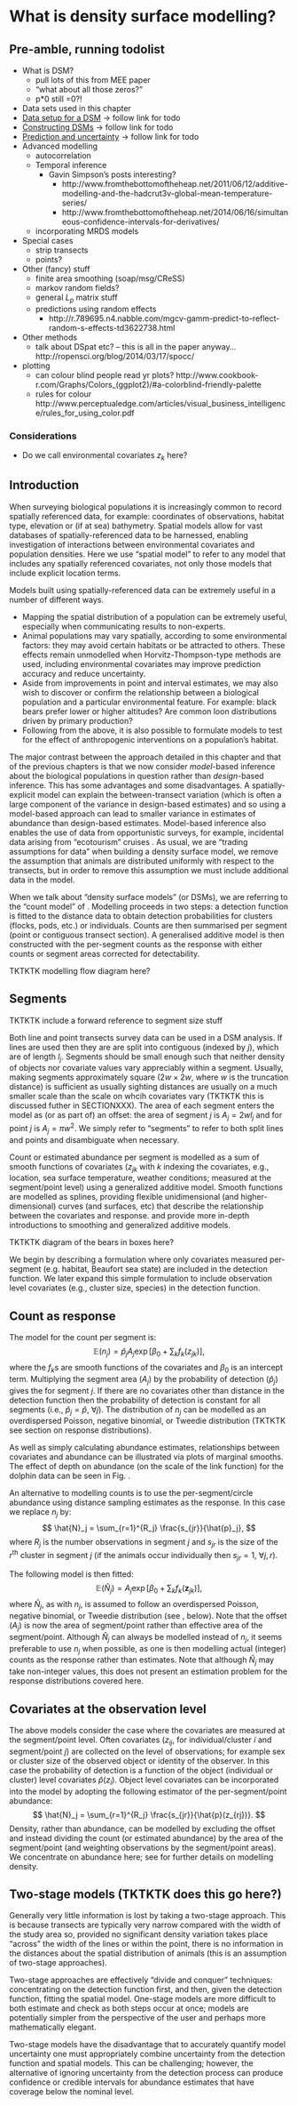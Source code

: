 # What is density surface modelling?

## Pre-amble, running todolist 

 * What is DSM?
    - pull lots of this from MEE paper
    - "what about all those zeros?"
    - p*0 still =0?!
 * Data sets used in this chapter
 * [Data setup for a DSM](dsm-datasetup.Rmd) -> follow link for todo
 * [Constructing DSMs](dsm-constructing.Rmd) -> follow link for todo
 * [Prediction and uncertainty](dsm-prediction-variance.Rmd) -> follow link for todo
 * Advanced modelling
    - autocorrelation
    - Temporal inference
      - Gavin Simpson's posts interesting?
        - http://www.fromthebottomoftheheap.net/2011/06/12/additive-modelling-and-the-hadcrut3v-global-mean-temperature-series/
        - http://www.fromthebottomoftheheap.net/2014/06/16/simultaneous-confidence-intervals-for-derivatives/
    - incorporating MRDS models
 * Special cases
    - strip transects
    - points?
 * Other (fancy) stuff
    - finite area smoothing (soap/msg/CReSS)
    - markov random fields?
    - general $L_p$ matrix stuff
    - predictions using random effects
       * http://r.789695.n4.nabble.com/mgcv-gamm-predict-to-reflect-random-s-effects-td3622738.html
 * Other methods
    - talk about DSpat etc? -- this is all in the paper anyway...
http://ropensci.org/blog/2014/03/17/spocc/
 * plotting
    - can colour blind people read yr plots? http://www.cookbook-r.com/Graphs/Colors_(ggplot2)/#a-colorblind-friendly-palette
    - rules for colour http://www.perceptualedge.com/articles/visual_business_intelligence/rules_for_using_color.pdf

### Considerations
\label{aref}

  * Do we call environmental covariates $z_k$ here?


## Introduction

When surveying biological populations it is increasingly common to record spatially referenced data, for example: coordinates of observations, habitat type, elevation or (if at sea) bathymetry. Spatial models allow for vast databases of spatially-referenced data \citep[e.g. OBIS-SEAMAP,][]{Halpin:2009je} to be harnessed, enabling investigation of interactions between environmental covariates and population densities. Here we use "spatial model" to refer to any model that includes any spatially referenced covariates, not only those models that include explicit location terms. 

Models built using spatially-referenced data can be extremely useful in a number of different ways. 

  * Mapping the spatial distribution of a population can be extremely useful, especially when communicating results to non-experts.
  * Animal populations may vary spatially, according to some environmental factors: they may avoid certain habitats or be attracted to others. These effects remain unmodelled when Horvitz-Thompson-type methods are used, including environmental covariates may improve prediction accuracy and reduce uncertainty.
  * Aside from improvements in point and interval estimates, we may also wish to discover or confirm the relationship between a biological population and a particular environmental feature. For example: black bears prefer lower or higher altitudes? Are common loon distributions driven by primary production?
  * Following from the above, it is also possible to formulate models to test for the effect of anthropogenic interventions on a population's habitat.

The major contrast between the approach detailed in this chapter and that of the previous chapters is that we now consider *model*-based inference about the biological populations in question rather than *design*-based inference. This has some advantages and some disadvantages. A spatially-explicit model can explain the between-transect variation (which is often a large component of the variance in design-based estimates) and so using a model-based approach can lead to smaller variance in estimates of abundance than design-based estimates. Model-based inference also enables the use of data from opportunistic surveys, for example, incidental data arising from "ecotourism" cruises \citep{Williams:2006tz}. As usual, we are "trading assumptions for data" when building a density surface model, we remove the assumption that animals are distributed uniformly with respect to the transects, but in order to remove this assumption we must include additional data in the model.



When we talk about "density surface models" (or DSMs), we are referring to the "count model" of \cite{Hedley:2004et}. Modelling proceeds in two steps: a detection function is fitted to the distance data to obtain detection probabilities for clusters (flocks, pods, etc.) or individuals. Counts are then summarised per segment (point or contiguous transect section). A generalised additive model \cite[GAM; e.g.][]{Wood:2006wz} is then constructed with the per-segment counts as the response with either counts or segment areas corrected for detectability.

TKTKTK modelling flow diagram here?

\ref{aref}

## Segments

TKTKTK include a forward reference to segment size stuff

Both line and point transects survey data can be used in a DSM analysis. If lines are used then they are are split into contiguous \textit{segments} (indexed by $j$), which are of length $l_j$. Segments should be small enough such that neither density of objects nor covariate values vary appreciably within a segment. Usually, making segments approximately square ($2w\times 2w$, where $w$ is the truncation distance) is sufficient as usually sighting distances are usually on a much smaller scale than the scale on whcih covariates vary (TKTKTK this is discussed futher in SECTIONXXX). The area of each segment enters the model as (or as part of) an offset: the area of segment $j$ is $A_j = 2wl_j$ and for point $j$ is $A_j=\pi w^2$. We simply refer to "segments" to refer to both split lines and points and disambiguate when necessary.

Count or estimated abundance per  segment is modelled as a sum of smooth functions of covariates ($z_{jk}$ with $k$ indexing the covariates, e.g., location, sea surface temperature, weather conditions; measured at the segment/point level) using a generalized additive model. Smooth functions are modelled as splines, providing flexible unidimensional (and higher-dimensional) curves (and surfaces, etc) that describe the relationship between the covariates and response. \cite{Wood:2006wz} and \cite{ruppert2003semiparametric} provide more in-depth introductions to smoothing and generalized additive models.

TKTKTK diagram of the bears in boxes here?

We begin by describing a formulation where only covariates measured per-segment (e.g. habitat, Beaufort sea state) are included in the detection function. We later expand this simple formulation to include observation level covariates (e.g., cluster size, species) in the detection function.


## Count as response

The model for the count per segment is:
$$
\mathbb{E}(n_j) = \hat{p}_j A_j \exp\left[ \beta_0 + \sum_k f_k\left(z_{jk}\right) \right],
$$
where the $f_k$s are smooth functions of the covariates and $\beta_0$ is an intercept term. Multiplying the segment area ($A_j$) by the probability of detection ($\hat{p}_j$) gives the \textit{effective area} for segment $j$. If there are no covariates other than distance in the detection function then the probability of detection is constant for all segments (i.e., $\hat{p}_j=\hat{p}$, $\forall j$). The distribution of $n_j$ can be modelled as an overdispersed Poisson, negative binomial, or Tweedie distribution (TKTKTK see section on response distributions). 

As well as simply calculating abundance estimates, relationships between covariates and abundance can be illustrated via plots of marginal smooths. The effect of depth on abundance (on the scale of the link function) for the dolphin data can be seen in Fig. \ref{depth-gamplot}. 

An alternative to modelling counts is to use the per-segment/circle abundance using distance sampling estimates as the response. In this case we replace $n_j$ by:
$$
\hat{N}_j = \sum_{r=1}^{R_j} \frac{s_{jr}}{\hat{p}_j},
$$
where $R_j$ is the number observations in segment $j$ and $s_{jr}$ is the size of the $r^\text{th}$ cluster in segment $j$ (if the animals occur individually then $s_{jr}=1$, $\forall j,r$). 

The following model is then fitted:
$$
\mathbb{E}(\hat{N}_j) = A_j \exp\left[ \beta_0 + \sum_k f_k\left(\mathbf{z}_{jk}\right) \right],
$$
where $\hat{N}_j$, as with $n_j$, is assumed to follow an overdispersed Poisson, negative binomial, or Tweedie distribution (see \textit{Recent developments}, below). Note that the offset ($A_j$) is now the area of segment/point rather than effective area of the segment/point. Although $\hat{N}_j$ can always be modelled instead of $n_j$, it seems preferable to use $n_j$ when possible, as one is then modelling actual (integer) counts as the response rather than estimates. Note that although $\hat{N}_j$ may take non-integer values, this does not present an estimation problem for the response distributions covered here.

## Covariates at the observation level

The above models consider the case where the covariates are measured at the segment/point level. Often covariates ($z_{ij}$, for individual/cluster $i$ and segment/point $j$) are collected on the level of observations; for example sex or cluster size of the observed object or identity of the observer. In this case the probability of detection is a function of the object (individual or cluster) level covariates $\hat{p}(z_i)$. Object level covariates can be incorporated into the model by adopting the following estimator of the per-segment/point abundance:
$$
\hat{N}_j = \sum_{r=1}^{R_j} \frac{s_{jr}}{\hat{p}(z_{rj})}.
$$
Density, rather than abundance, can be modelled by excluding the offset and instead dividing the count (or estimated abundance) by the area of the segment/point (and weighting observations by the segment/point areas). We concentrate on abundance here; see \cite{Hedley:2004et} for further details on modelling density.






## Two-stage models (TKTKTK does this go here?)

Generally very little information is lost by taking a two-stage approach. This is because transects are typically very narrow compared with the width of the study area so, provided no significant density variation takes place "across" the width of the lines or within the point, there is no information in the distances about the spatial distribution of animals (this is an assumption of two-stage approaches). 

Two-stage approaches are effectively "divide and conquer" techniques: concentrating on the detection function first, and then, given the detection function, fitting the spatial model. One-stage models are more difficult to both estimate and check as both steps occur at once; models are potentially simpler from the perspective of the user and perhaps more mathematically elegant.

Two-stage models have the disadvantage that to accurately quantify model uncertainty one must appropriately combine uncertainty from the detection function and spatial models. This can be challenging; however, the alternative of ignoring uncertainty from the detection process \cite[e.g.][]{Niemi:2010kx} can produce confidence or credible intervals for abundance estimates that have coverage below the nominal level.







